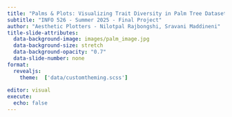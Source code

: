 ```yaml
---
title: "Palms & Plots: Visualizing Trait Diversity in Palm Tree Dataset"
subtitle: "INFO 526 - Summer 2025 - Final Project"
author: "Aesthetic Plotters - Nilotpal Rajbongshi, Sravani Maddineni"
title-slide-attributes:
  data-background-image: images/palm_image.jpg
  data-background-size: stretch
  data-background-opacity: "0.7"
  data-slide-number: none
format:
  revealjs:
    theme:  ['data/customtheming.scss']
  
editor: visual
execute:
  echo: false
---
```

